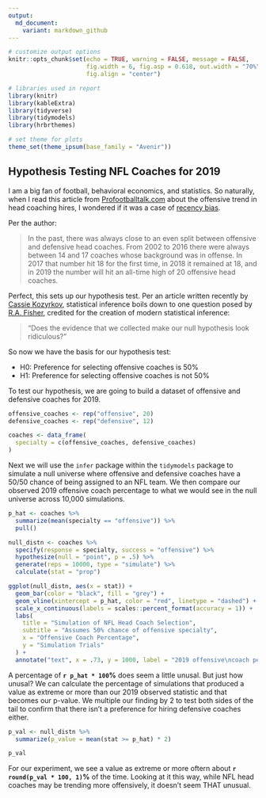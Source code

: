 ```yaml
---
output:
  md_document:
    variant: markdown_github
---
```


<!-- README.md is generated from README.Rmd. Please edit that file -->

```r
# customize output options 
knitr::opts_chunk$set(echo = TRUE, warning = FALSE, message = FALSE,
                      fig.width = 6, fig.asp = 0.618, out.width = "70%", 
                      fig.align = "center")

# libraries used in report
library(knitr)
library(kableExtra)
library(tidyverse)
library(tidymodels)
library(hrbrthemes)

# set theme for plots
theme_set(theme_ipsum(base_family = "Avenir"))
```

## Hypothesis Testing NFL Coaches for 2019

I am a big fan of football, behavioral economics, and statistics. So naturally, when I read this article from [Profootballtalk.com](https://profootballtalk.nbcsports.com/2019/01/12/nfl-will-have-20-offensive-head-coaches-only-12-from-defense/) about the offensive trend in head coaching hires, I wondered if it was a case of [recency bias](https://www.davemanuel.com/investor-dictionary/recency-bias/).

Per the author:

>In the past, there was always close to an even split between offensive and defensive head coaches. From 2002 to 2016 there were always between 14 and 17 coaches whose background was in offense. In 2017 that number hit 18 for the first time, in 2018 it remained at 18, and in 2019 the number will hit an all-time high of 20 offensive head coaches.

Perfect, this sets up our hypothesis test. Per an article written recently by [Cassie Kozyrkov](https://hackernoon.com/statistical-inference-in-one-sentence-33a4683a6424), statistical inference boils down to one question posed by [R.A. Fisher](https://en.wikipedia.org/wiki/Ronald_Fisher), credited for the creation of modern statistical inference:

>“Does the evidence that we collected make our null hypothesis look ridiculous?”

So now we have the basis for our hypothesis test:

 * H0: Preference for selecting offensive coaches is 50%
 * H1: Preference for selecting offensive coaches is not 50%


To test our hypothesis, we are going to build a dataset of offensive and defensive coaches for 2019. 

```r
offensive_coaches <- rep("offensive", 20)
defensive_coaches <- rep("defensive", 12)

coaches <- data_frame(
  specialty = c(offensive_coaches, defensive_coaches)
)

```

Next we will use the `infer` package within the `tidymodels` package to simulate a null universe where offensive and defensive coaches have a 50/50 chance of being assigned to an NFL team. We then compare our observed 2019 offensive coach percentage to what we would see in the null universe across 10,000 simulations. 

```r
p_hat <- coaches %>%
  summarize(mean(specialty == "offensive")) %>%
  pull()

null_distn <- coaches %>%
  specify(response = specialty, success = "offensive") %>%
  hypothesize(null = "point", p = .5) %>%
  generate(reps = 10000, type = "simulate") %>%
  calculate(stat = "prop")

ggplot(null_distn, aes(x = stat)) +
  geom_bar(color = "black", fill = "grey") +
  geom_vline(xintercept = p_hat, color = "red", linetype = "dashed") +
  scale_x_continuous(labels = scales::percent_format(accuracy = 1)) +
  labs(
    title = "Simulation of NFL Head Coach Selection",
    subtitle = "Assumes 50% chance of offensive specialty",
    x = "Offensive Coach Percentage",
    y = "Simulation Trials"
  ) +
  annotate("text", x = .73, y = 1000, label = "2019 offensive\ncoach percentage")
```

A percentage of __`r p_hat * 100`%__ does seem a little unusal. But just how unusal? We can calculate the percentage of simulations that produced a value as extreme or more than our 2019 observed statistic and that becomes our p-value. We multiple our finding by 2 to test both sides of the tail to confirm that there isn't a preference for hiring defensive coaches either. 

```r
p_val <- null_distn %>%
  summarize(p_value = mean(stat >= p_hat) * 2)

p_val
```

For our experiment, we see a value as extreme or more oftern about __`r round(p_val * 100, 1)`%__ of the time. Looking at it this way, while NFL head coaches may be trending more offensively, it doesn't seem THAT unusual. 
